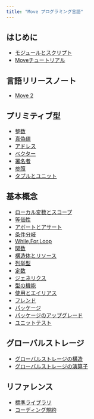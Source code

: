 ```yaml
---
title: "Move プログラミング言語"
---
```


## はじめに

- [モジュールとスクリプト](/ja/build/smart-contracts/book/modules-and-scripts)
- [Moveチュートリアル](/ja/build/smart-contracts/book/move-tutorial)

## 言語リリースノート

- [Move 2](/ja/build/smart-contracts/book/move-2)

## プリミティブ型

- [整数](/ja/build/smart-contracts/book/integers)
- [真偽値](/ja/build/smart-contracts/book/bool)
- [アドレス](/ja/build/smart-contracts/book/address)
- [ベクター](/ja/build/smart-contracts/book/vector)
- [署名者](/ja/build/smart-contracts/book/signer)
- [参照](/ja/build/smart-contracts/book/references)
- [タプルとユニット](/ja/build/smart-contracts/book/tuples)

## 基本概念

- [ローカル変数とスコープ](/ja/build/smart-contracts/book/variables)
- [等価性](/ja/build/smart-contracts/book/equality)
- [アボートとアサート](/ja/build/smart-contracts/book/abort-and-assert)
- [条件分岐](/ja/build/smart-contracts/book/conditionals)
- [While,For,Loop](/ja/build/smart-contracts/book/loops)
- [関数](/ja/build/smart-contracts/book/functions)
- [構造体とリソース](/ja/build/smart-contracts/book/structs-and-resources)
- [列挙型](/ja/build/smart-contracts/book/enums)
- [定数](/ja/build/smart-contracts/book/constants)
- [ジェネリクス](/ja/build/smart-contracts/book/generics)
- [型の機能](/ja/build/smart-contracts/book/abilities)
- [使用とエイリアス](/ja/build/smart-contracts/book/uses)
- [フレンド](/ja/build/smart-contracts/book/friends)
- [パッケージ](/ja/build/smart-contracts/book/packages)
- [パッケージのアップグレード](/ja/build/smart-contracts/book/package-upgrades)
- [ユニットテスト](/ja/build/smart-contracts/book/unit-testing)

## グローバルストレージ

- [グローバルストレージの構造](/ja/build/smart-contracts/book/global-storage-structure)
- [グローバルストレージの演算子](/ja/build/smart-contracts/book/global-storage-operators)

## リファレンス

- [標準ライブラリ](/ja/build/smart-contracts/book/standard-library)
- [コーディング規約](/ja/build/smart-contracts/book/coding-conventions)
